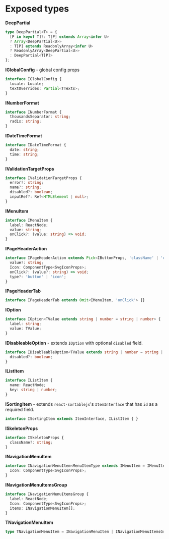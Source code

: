 
<Meta title="Exposed types" />

# Exposed types

**DeepPartial** 
``` ts
type DeepPartial<T> = {
  [P in keyof T]?: T[P] extends Array<infer U>
  ? Array<DeepPartial<U>>
  : T[P] extends ReadonlyArray<infer U>
  ? ReadonlyArray<DeepPartial<U>>
  : DeepPartial<T[P]>
};

```
**IGlobalConfig** - global config props

``` ts
interface IGlobalConfig {
  locale: Locale;
  textOverrides: Partial<TTexts>;
}
```

**INumberFormat**

``` ts
interface INumberFormat {
  thousandsSeparator: string;
  radix: string;
}
```

**IDateTimeFormat**

``` ts
interface IDateTimeFormat {
  date: string;
  time: string;
}
```

**IValidationTargetProps**

``` ts
interface IValidationTargetProps {
  error?: string;
  name?: string;
  disabled?: boolean;
  inputRef?: Ref<HTMLElement | null>;
}
```

**IMenuItem**

``` ts
interface IMenuItem {
  label: ReactNode;
  value: string;
  onClick?: (value: string) => void;
}
```

**IPageHeaderAction**

``` ts
interface IPageHeaderAction extends Pick<IButtonProps, 'className' | 'color' | 'disabled' | 'variant' | 'loading' | 'menuItems'>, Omit<IMenuItem, 'onClick' | 'value'> {
  value?: string;
  Icon: ComponentType<SvgIconProps>;
  onClick?: (value?: string) => void;
  type?: 'button' | 'icon';
}
```

**IPageHeaderTab**

``` ts
interface IPageHeaderTab extends Omit<IMenuItem, 'onClick'> {}
```

**IOption**

``` ts
interface IOption<TValue extends string | number = string | number> {
  label: string;
  value: TValue;
}
```

**IDisableableOption** - extends `IOption` with optional `disabled` field.

``` ts
interface IDisableableOption<TValue extends string | number = string | number> extends IOption<TValue> {
  disabled?: boolean;
}
```

**IListItem**

``` ts
interface IListItem {
  name: ReactNode;
  key: string | number;
}
```

**ISortingItem** - extends `react-sortablejs`'s `ItemInterface` that has `id` as a required field.

```ts
interface ISortingItem extends ItemInterface, IListItem { }
```

**ISkeletonProps**

``` ts
interface ISkeletonProps {
  className?: string;
}
```

**INavigationMenuItem**

```ts
interface INavigationMenuItem<MenuItemType extends IMenuItem = IMenuItem> extends IMenuItem, Pick<IButtonProps<MenuItemType>, 'disabled' | 'tabIndex' | 'className' | 'innerRef' | 'type' | 'MenuItem' | 'menuItems' | 'getMenuItemSelected'> {
  Icon: ComponentType<SvgIconProps>;
}
```

**INavigationMenuItemsGroup**

```ts
interface INavigationMenuItemsGroup {
  label: ReactNode;
  Icon: ComponentType<SvgIconProps>;
  items: INavigationMenuItem[];
}
```

**TNavigationMenuItem**

```ts
type TNavigationMenuItem = INavigationMenuItem | INavigationMenuItemsGroup
```